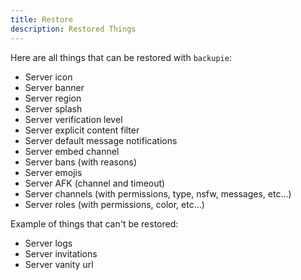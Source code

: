```yaml
---
title: Restore
description: Restored Things
---
```


Here are all things that can be restored with `backupie`:  

* Server icon  
* Server banner  
* Server region  
* Server splash  
* Server verification level  
* Server explicit content filter  
* Server default message notifications  
* Server embed channel  
* Server bans (with reasons)  
* Server emojis  
* Server AFK (channel and timeout)  
* Server channels (with permissions, type, nsfw, messages, etc...)  
* Server roles (with permissions, color, etc...)

Example of things that can't be restored:

* Server logs  
* Server invitations  
* Server vanity url
